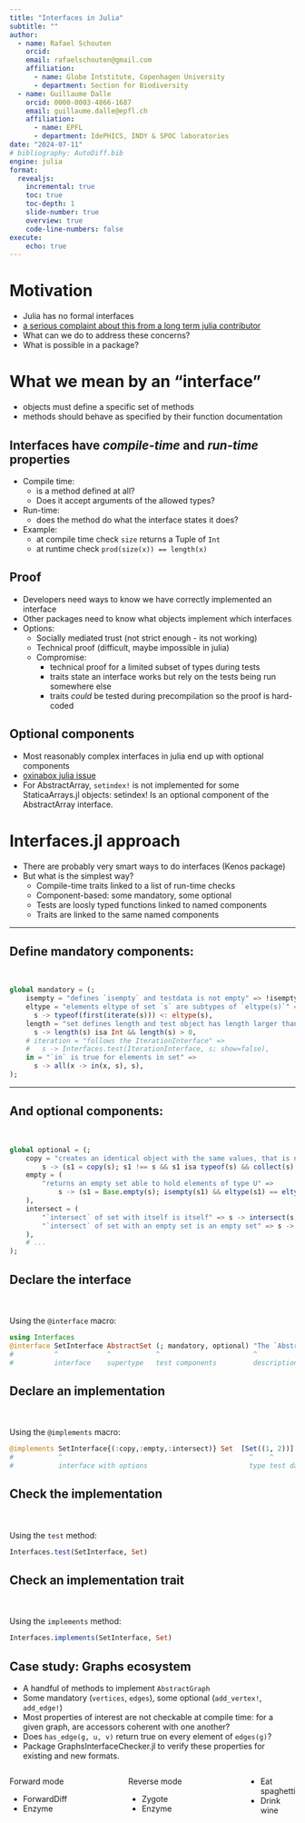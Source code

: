 ```yaml
---
title: "Interfaces in Julia"
subtitle: ""
author:
  - name: Rafael Schouten
    orcid: 
    email: rafaelschouten@gmail.com
    affiliation: 
      - name: Globe Intstitute, Copenhagen University
      - department: Section for Biodiversity
  - name: Guillaume Dalle
    orcid: 0000-0003-4866-1687
    email: guillaume.dalle@epfl.ch
    affiliation: 
      - name: EPFL
      - department: IdePHICS, INDY & SPOC laboratories
date: "2024-07-11"
# bibliography: AutoDiff.bib
engine: julia
format:
  revealjs:
    incremental: true
    toc: true
    toc-depth: 1
    slide-number: true
    overview: true
    code-line-numbers: false
execute:
    echo: true
---
```


# Motivation

- Julia has no formal interfaces
- [a serious complaint about this from a long term julia contributor](https://yuri.is/not-julia/)
- What can we do to address these concerns? 
- What is possible in a package? 

# What we mean by an “interface”

- objects must define a specific set of methods 
- methods should behave as specified by their function documentation

## Interfaces have *compile-time* and *run-time* properties

- Compile time: 
  - is a method defined at all?
  - Does it accept arguments of the allowed types?
- Run-time: 
  - does the method do what the interface states it does?
- Example: 
  - at compile time check `size` returns a Tuple of `Int`
  - at runtime check `prod(size(x)) == length(x)`

## Proof

- Developers need ways to know we have correctly implemented an interface
- Other packages need to know what objects implement which interfaces
- Options:
  - Socially mediated trust (not strict enough - its not working)
  - Technical proof (difficult, maybe impossible in julia)
  - Compromise: 
    - technical proof for a limited subset of types during tests
    - traits state an interface works but rely on the tests being run somewhere else
    - traits _could_ be tested during precompilation so the proof is hard-coded

## Optional components 

- Most reasonably complex interfaces in julia end up with optional components
- [oxinabox julia issue](https://github.com/JuliaLang/julia/issues/34677)
- For AbstractArray, `setindex!` is not implemented for some StaticaArrays.jl objects: setindex! Is an optional component of the AbstractArray interface.

# Interfaces.jl approach

- There are probably very smart ways to do interfaces (Kenos package)
- But what is the simplest way?
  - Compile-time traits linked to a list of run-time checks
  - Component-based: some mandatory, some optional
  - Tests are loosly typed functions linked to named components
  - Traits are linked to the same named components

---

## Define mandatory components:
\
```julia
global mandatory = (;
    isempty = "defines `isempty` and testdata is not empty" => !isempty,
    eltype = "elements eltype of set `s` are subtypes of `eltype(s)`" => 
      s -> typeof(first(iterate(s))) <: eltype(s),
    length = "set defines length and test object has length larger than zero" => 
      s -> length(s) isa Int && length(s) > 0,
    # iteration = "follows the IterationInterface" => 
    #   s -> Interfaces.test(IterationInterface, s; show=false),
    in = "`in` is true for elements in set" => 
      s -> all(x -> in(x, s), s),
);
```

---

## And optional components:
\
```julia
global optional = (;
    copy = "creates an identical object with the same values, that is not the same object" => 
        s -> (s1 = copy(s); s1 !== s && s1 isa typeof(s) && collect(s) == collect(s1)),
    empty = (
        "returns an empty set able to hold elements of type U" => 
            s -> (s1 = Base.empty(s); isempty(s1) && eltype(s1) == eltype(s)),
    ),
    intersect = (
        "`intersect` of set with itself is itself" => s -> intersect(s, s) == s,
        "`intersect` of set with an empty set is an empty set" => s -> intersect(s, empty(s)) == empty(s),
    ),
    # ...
);
```

## Declare the interface 
\
\
Using the `@interface` macro:

```julia
using Interfaces
@interface SetInterface AbstractSet (; mandatory, optional) "The `AbstractSet` interface"
#          ^            ^           ^                       ^
#          interface    supertype   test components         description
```

## Declare an implementation
\
\
Using the `@implements` macro:

```julia
@implements SetInterface{(:copy,:empty,:intersect)} Set  [Set((1, 2))]
#           ^                                              ^    ^
#           interface with options                         type test data
```

## Check the implementation
\
\
Using the `test` method:
```julia
Interfaces.test(SetInterface, Set)
```

## Check an implementation trait 
\
\
Using the `implements` method:
```julia
Interfaces.implements(SetInterface, Set)
```

## Case study: Graphs ecosystem

- A handful of methods to implement `AbstractGraph`
- Some mandatory (`vertices`, `edges`), some optional (`add_vertex!`, `add_edge!`)
- Most properties of interest are not checkable at compile time: for a given graph, are accessors coherent with one another?
- Does `has_edge(g, u, v)` return true on every element of `edges(g)`?
- Package GraphsInterfaceChecker.jl to verify these properties for existing and new formats.



:::: {.columns}

::: {.column width="50%"}
Forward mode

- ForwardDiff
- Enzyme
:::

::: {.column width="50%"}
Reverse mode

- Zygote
- Enzyme
:::

::: {.nonincremental}

- Eat spaghetti
- Drink wine

:::

::::

